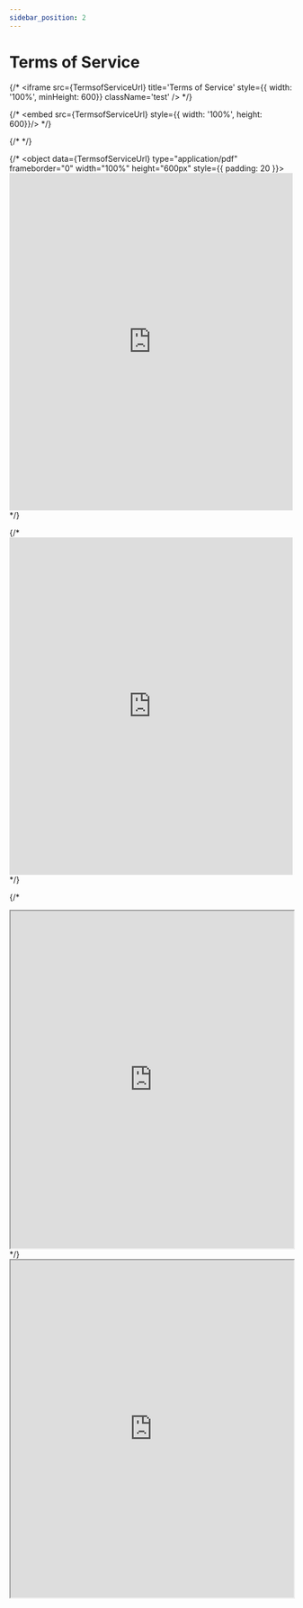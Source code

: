 ```yaml
---
sidebar_position: 2
---
```




# Terms of Service

{/* <iframe src={TermsofServiceUrl} title='Terms of Service' style={{ width: '100%', minHeight: 600}} className='test' /> */}

{/* <embed src={TermsofServiceUrl} style={{ width: '100%', height: 600}}/> */}


{/* <Testing /> */}


{/* <object data={TermsofServiceUrl} type="application/pdf" frameborder="0" width="100%" height="600px" style={{ padding: 20 }}>
    <embed src="https://drive.google.com/file/d/1qHEiOuXbV6hBA5sCh5DMv9eXe4e0I2yR/view?usp=sharing" width="100%" height="600px"/> 
</object> */}

{/* <embed src="https://drive.google.com/file/d/1ksgGEjEl4gvxQtdG8e0_fyOfr2QC5kWO/view?usp=sharing" width="100%" height="600px"/>  */}

{/* <html>
  <head>
    <meta charset="UTF-8" />
  </head>
  <body>
    <div id="app">
        <iframe
            src="https://drive.google.com/file/d/1ksgGEjEl4gvxQtdG8e0_fyOfr2QC5kWO/preview"
            width="100%"
            height="600"
        >
        </iframe>
    </div>
  </body>
</html> */}

<iframe
    src="https://drive.google.com/file/d/1ksgGEjEl4gvxQtdG8e0_fyOfr2QC5kWO/preview"
    width="100%"
    height="600"
>
</iframe>


